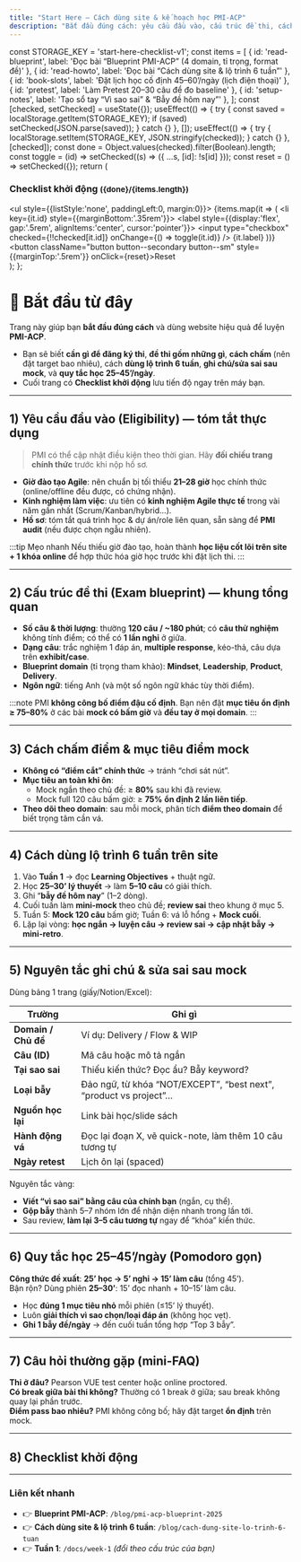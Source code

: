 ```yaml
---
title: "Start Here — Cách dùng site & kế hoạch học PMI-ACP"
description: "Bắt đầu đúng cách: yêu cầu đầu vào, cấu trúc đề thi, cách chấm điểm, cách dùng lộ trình, nguyên tắc ghi chú/sửa sai ở mock, và quy tắc học 25–45’/ngày."
---
```



  const STORAGE_KEY = 'start-here-checklist-v1';
  const items = [
    { id: 'read-blueprint', label: 'Đọc bài “Blueprint PMI-ACP” (4 domain, tỉ trọng, format đề)' },
    { id: 'read-howto', label: 'Đọc bài “Cách dùng site & lộ trình 6 tuần”' },
    { id: 'book-slots', label: 'Đặt lịch học cố định 45–60’/ngày (lịch điện thoại)' },
    { id: 'pretest', label: 'Làm Pretest 20–30 câu để đo baseline' },
    { id: 'setup-notes', label: 'Tạo sổ tay “Vì sao sai” & “Bẫy đề hôm nay”' },
  ];
  const [checked, setChecked] = useState({});
  useEffect(() => {
    try {
      const saved = localStorage.getItem(STORAGE_KEY);
      if (saved) setChecked(JSON.parse(saved));
    } catch {}
  }, []);
  useEffect(() => {
    try {
      localStorage.setItem(STORAGE_KEY, JSON.stringify(checked));
    } catch {}
  }, [checked]);
  const done = Object.values(checked).filter(Boolean).length;
  const toggle = (id) => setChecked((s) => ({ ...s, [id]: !s[id] }));
  const reset = () => setChecked({});
  return (
    <div className="card">
      <div className="card__header">
        <h3>Checklist khởi động <small>({done}/{items.length})</small></h3>
      </div>
      <div className="card__body">
        <ul style={{listStyle:'none', paddingLeft:0, margin:0}}>
          {items.map(it => (
            <li key={it.id} style={{marginBottom:'.35rem'}}>
              <label style={{display:'flex', gap:'.5rem', alignItems:'center', cursor:'pointer'}}>
                <input type="checkbox" checked={!!checked[it.id]} onChange={() => toggle(it.id)} />
                <span>{it.label}</span>
              </label>
            </li>
          ))}
        </ul>
        <button className="button button--secondary button--sm" style={{marginTop:'.5rem'}} onClick={reset}>Reset</button>
      </div>
    </div>
  );
};

# 👋 Bắt đầu từ đây

Trang này giúp bạn **bắt đầu đúng cách** và dùng website hiệu quả để luyện **PMI-ACP**.

- Bạn sẽ biết **cần gì để đăng ký thi**, **đề thi gồm những gì**, **cách chấm** (nên đặt target bao nhiêu), cách **dùng lộ trình 6 tuần**, **ghi chú/sửa sai sau mock**, và **quy tắc học 25–45’/ngày**.
- Cuối trang có **Checklist khởi động** lưu tiến độ ngay trên máy bạn.

---

## 1) Yêu cầu đầu vào (Eligibility) — tóm tắt thực dụng
> PMI có thể cập nhật điều kiện theo thời gian. Hãy **đối chiếu trang chính thức** trước khi nộp hồ sơ.

- **Giờ đào tạo Agile**: nên chuẩn bị tối thiểu **21–28 giờ** học chính thức (online/offline đều được, có chứng nhận).
- **Kinh nghiệm làm việc**: ưu tiên có **kinh nghiệm Agile thực tế** trong vài năm gần nhất (Scrum/Kanban/hybrid…).
- **Hồ sơ**: tóm tắt quá trình học & dự án/role liên quan, sẵn sàng để **PMI audit** (nếu được chọn ngẫu nhiên).

:::tip Mẹo nhanh
Nếu thiếu giờ đào tạo, hoàn thành **học liệu cốt lõi trên site + 1 khóa online** để hợp thức hóa giờ học trước khi đặt lịch thi.
:::

---

## 2) Cấu trúc đề thi (Exam blueprint) — khung tổng quan
- **Số câu & thời lượng**: thường **120 câu / ~180 phút**; có **câu thử nghiệm** không tính điểm; có thể có **1 lần nghỉ** ở giữa.
- **Dạng câu**: trắc nghiệm 1 đáp án, **multiple response**, kéo-thả, câu dựa trên **exhibit/case**.
- **Blueprint domain** (tỉ trọng tham khảo): **Mindset**, **Leadership**, **Product**, **Delivery**.
- **Ngôn ngữ**: tiếng Anh (và một số ngôn ngữ khác tùy thời điểm).

:::note
PMI **không công bố điểm đậu cố định**. Bạn nên đặt **mục tiêu ổn định ≥ 75–80%** ở các bài **mock có bấm giờ** và **đều tay ở mọi domain**.
:::

---

## 3) Cách chấm điểm & mục tiêu điểm mock
- **Không có “điểm cắt” chính thức** → tránh “chơi sát nút”.
- **Mục tiêu an toàn khi ôn**:
  - Mock ngắn theo chủ đề: ≥ **80%** sau khi đã review.
  - Mock full 120 câu bấm giờ: ≥ **75%** **ổn định 2 lần liên tiếp**.
- **Theo dõi theo domain**: sau mỗi mock, phân tích **điểm theo domain** để biết trọng tâm cần vá.

---

## 4) Cách dùng lộ trình 6 tuần trên site
1. Vào **Tuần 1** → đọc **Learning Objectives** + thuật ngữ.
2. Học **25–30’ lý thuyết** → làm **5–10 câu** có giải thích.
3. Ghi “**bẫy đề hôm nay**” (1–2 dòng).
4. Cuối tuần làm **mini-mock** theo chủ đề; **review sai** theo khung ở mục 5.
5. Tuần 5: **Mock 120 câu** bấm giờ; Tuần 6: vá lỗ hổng + **Mock cuối**.
6. Lặp lại vòng: **học ngắn → luyện câu → review sai → cập nhật bẫy → mini-retro**.

---

## 5) Nguyên tắc ghi chú & sửa sai sau mock
Dùng bảng 1 trang (giấy/Notion/Excel):

| Trường | Ghi gì |
| --- | --- |
| **Domain / Chủ đề** | Ví dụ: Delivery / Flow & WIP |
| **Câu (ID)** | Mã câu hoặc mô tả ngắn |
| **Tại sao sai** | Thiếu kiến thức? Đọc ẩu? Bẫy keyword? |
| **Loại bẫy** | Đảo ngữ, từ khóa “NOT/EXCEPT”, “best next”, “product vs project”… |
| **Nguồn học lại** | Link bài học/slide sách |
| **Hành động vá** | Đọc lại đoạn X, vẽ quick-note, làm thêm 10 câu tương tự |
| **Ngày retest** | Lịch ôn lại (spaced) |

Nguyên tắc vàng:
- **Viết “vì sao sai” bằng câu của chính bạn** (ngắn, cụ thể).
- **Gộp bẫy** thành 5–7 nhóm lớn để nhận diện nhanh trong lần tới.
- Sau review, **làm lại 3–5 câu tương tự** ngay để “khóa” kiến thức.

---

## 6) Quy tắc học 25–45’/ngày (Pomodoro gọn)
**Công thức đề xuất**: **25’ học → 5’ nghỉ → 15’ làm câu** (tổng 45’).  
Bận rộn? Dùng phiên **25–30’**: 15’ đọc nhanh + 10–15’ làm câu.

- Học **đúng 1 mục tiêu nhỏ** mỗi phiên (≤15’ lý thuyết).
- Luôn **giải thích vì sao chọn/loại đáp án** (không học vẹt).
- **Ghi 1 bẫy đề/ngày** → đến cuối tuần tổng hợp “Top 3 bẫy”.

---

## 7) Câu hỏi thường gặp (mini-FAQ)
**Thi ở đâu?** Pearson VUE test center hoặc online proctored.  
**Có break giữa bài thi không?** Thường có 1 break ở giữa; sau break không quay lại phần trước.  
**Điểm pass bao nhiêu?** PMI không công bố; hãy đặt target **ổn định** trên mock.

---

## 8) Checklist khởi động

<Checklist />

---

### Liên kết nhanh
- 👉 **Blueprint PMI-ACP**: `/blog/pmi-acp-blueprint-2025`  
- 👉 **Cách dùng site & lộ trình 6 tuần**: `/blog/cach-dung-site-lo-trinh-6-tuan`  
- 👉 **Tuần 1**: `/docs/week-1` *(đổi theo cấu trúc của bạn)*

